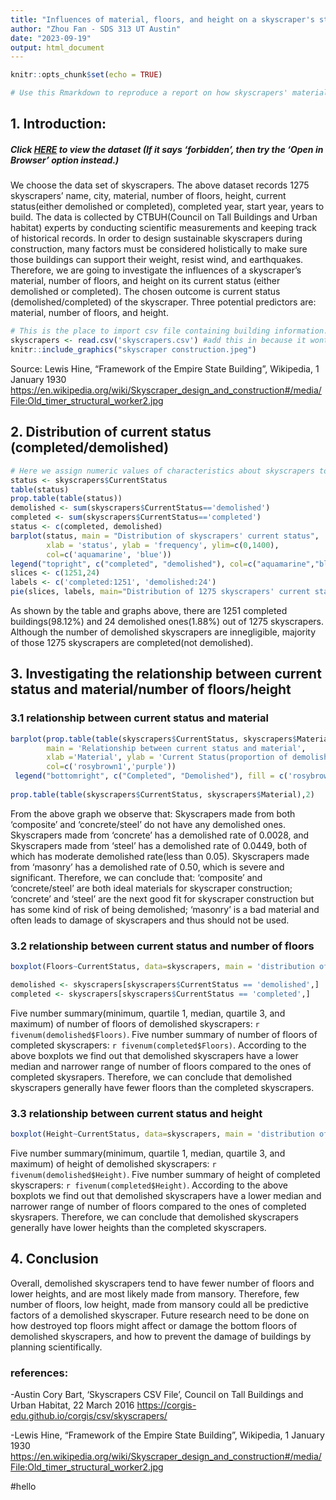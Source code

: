 ```yaml
---
title: "Influences of material, floors, and height on a skyscraper's stability"
author: "Zhou Fan - SDS 313 UT Austin"
date: "2023-09-19"
output: html_document
---
```


```r
knitr::opts_chunk$set(echo = TRUE)
```



```r
# Use this Rmarkdown to reproduce a report on how skyscrapers' material, floors, and height influence its stability. 
```

## 1. Introduction: 
#####  Click [HERE](https://drive.google.com/file/d/1HKT_hSw2cBKA-EgxtnwcYPI5bdF60PE2/view?usp=sharing) to view the dataset (If it says 'forbidden', then try the 'Open in Browser' option instead.)
We choose the data set of skyscrapers. The above dataset records 1275 skyscrapers’ name, city, material, number of floors, height, current status(either demolished or completed), completed year, start year, years to build. The data is collected by CTBUH(Council on Tall Buildings and Urban habitat) experts by conducting scientific measurements and keeping track of historical records. In order to design sustainable skyscrapers during construction, many factors must be considered holistically to make sure those buildings can support their weight, resist wind, and earthquakes. Therefore, we are going to investigate the influences of a skyscraper's material, number of floors, and height on its current status (either demolished or completed). The chosen outcome is current status (demolished/completed) of the skyscraper. Three potential predictors are: material, number of floors, and height.


```r
# This is the place to import csv file containing building information. Change the file name inside read.csv('new file.csv'); upload a new picture by include_graphics("picture.jpeg")
skyscrapers <- read.csv('skyscrapers.csv') #add this in because it wont be local to your computer therefore I can run it too 
knitr::include_graphics("skyscraper construction.jpeg") 

```
Source: Lewis Hine, "Framework of the Empire State Building", Wikipedia, 1 January 1930
[https://en.wikipedia.org/wiki/Skyscraper_design_and_construction#/media/File:Old_timer_structural_worker2.jpg](https://en.wikipedia.org/wiki/Skyscraper_design_and_construction#/media/File:Old_timer_structural_worker2.jpg)



## 2. Distribution of current status (completed/demolished)
```r
# Here we assign numeric values of characteristics about skyscrapers to variables 'status'.  
status <- skyscrapers$CurrentStatus
table(status)
prop.table(table(status))
demolished <- sum(skyscrapers$CurrentStatus=='demolished')
completed <- sum(skyscrapers$CurrentStatus=='completed')
status <- c(completed, demolished)
barplot(status, main = "Distribution of skyscrapers' current status", 
        xlab = 'status', ylab = 'frequency', ylim=c(0,1400),
        col=c('aquamarine', 'blue'))
legend("topright", c("completed", "demolished"), col=c("aquamarine","blue"), lwd=10);
slices <- c(1251,24)
labels <- c('completed:1251', 'demolished:24')
pie(slices, labels, main="Distribution of 1275 skyscrapers' current status", col=c('aquamarine','blue'))

```


As shown by the table and graphs above, there are 1251 completed buildings(98.12%) and 24 demolished ones(1.88%) out of 1275 skyscrapers. Although the number of demolished skyscrapers are innegligible, majority of those 1275 skyscrapers are completed(not demolished).


## 3. Investigating the relationship between current status and material/number of floors/height

### 3.1 relationship between current status and material

```r
barplot(prop.table(table(skyscrapers$CurrentStatus, skyscrapers$Material),2),
        main = 'Relationship between current status and material',
        xlab ='Material', ylab = 'Current Status(proportion of demolished/completed)', 
        col=c('rosybrown1','purple'))
 legend("bottomright", c("Completed", "Demolished"), fill = c('rosybrown1','purple'))
 
prop.table(table(skyscrapers$CurrentStatus, skyscrapers$Material),2)
```
From the above graph we observe that: Skyscrapers made from both 'composite' and 'concrete/steel' do not have any demolished ones. Skyscrapers made from 'concrete' has a demolished rate of 0.0028, and Skyscrapers made from 'steel' has a demolished rate of 0.0449, both of which has moderate demolished rate(less than 0.05). Skyscrapers made from 'masonry' has a demolished rate of 0.50, which is severe and significant. Therefore, we can conclude that: 'composite' and 'concrete/steel' are both ideal materials for skyscraper construction; 'concrete' and 'steel' are the next good fit for skyscraper construction but has some kind of risk of being demolished; 'masonry' is a bad material and often leads to damage of skyscrapers and thus should not be used. 



### 3.2 relationship between current status and number of floors


```r
boxplot(Floors~CurrentStatus, data=skyscrapers, main = 'distribution of number of floors based on different current status', col='darkseagreen1', border='brown', horizontal = TRUE)

demolished <- skyscrapers[skyscrapers$CurrentStatus == 'demolished',]
completed <- skyscrapers[skyscrapers$CurrentStatus == 'completed',]
```


  Five number summary(minimum, quartile 1, median, quartile 3, and maximum) of number of floors of demolished skyscrapers: `r fivenum(demolished$Floors)`. 
Five number summary of number of floors of completed skyscrapers: `r fivenum(completed$Floors)`. According to the above boxplots we find out that demolished skyscrapers have a lower median and narrower range of number of floors compared to the ones of completed skysrapers. Therefore, we can conclude that demolished skyscrapers generally have fewer floors than the completed skyscrapers.





### 3.3 relationship between current status and height 

```r
boxplot(Height~CurrentStatus, data=skyscrapers, main = 'distribution of number of floors based on different current status', col='paleturquoise1', border='brown', horizontal = TRUE)
```

Five number summary(minimum, quartile 1, median, quartile 3, and maximum) of height of demolished skyscrapers: `r fivenum(demolished$Height)`. Five number summary of height of completed skyscrapers: `r fivenum(completed$Height)`. According to the above boxplots we find out that demolished skyscrapers have a lower median and narrower range of number of floors compared to the ones of completed skysrapers. Therefore, we can conclude that demolished skyscrapers generally have lower heights than the completed skyscrapers.


## 4. Conclusion
Overall, demolished skyscrapers tend to have fewer number of floors and lower heights, and are most likely made from mansory. Therefore, few number of floors, low height, made from mansory could all be predictive factors of a demolished skyscraper. Future research need to be done on how destroyed top floors might affect or damage the bottom floors of demolished skyscrapers, and how to prevent the damage of buildings by planning scientifically. 

### references:
-Austin Cory Bart, 'Skyscrapers CSV File', Council on Tall Buildings and Urban Habitat, 22 March 2016
[https://corgis-edu.github.io/corgis/csv/skyscrapers/](https://corgis-edu.github.io/corgis/csv/skyscrapers/)
    
-Lewis Hine, "Framework of the Empire State Building", Wikipedia, 1 January 1930
[https://en.wikipedia.org/wiki/Skyscraper_design_and_construction#/media/File:Old_timer_structural_worker2.jpg](https://en.wikipedia.org/wiki/Skyscraper_design_and_construction#/media/File:Old_timer_structural_worker2.jpg)



#hello






